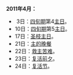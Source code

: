 '''2011年4月：'''

* 3日：[[四旬期|四旬期]]第4[[主日|主日]]。
*10日：[[四旬期|四旬期]]第5[[主日|主日]]。
*17日：[[圣枝主日|圣枝主日]]。
*21日：[[主的晚餐|主的晚餐]]
*22日：[[救主苦难|救主苦难]]。
*23日：[[复活前夕|复活前夕]]。
*24日：[[复活节|复活节]]。